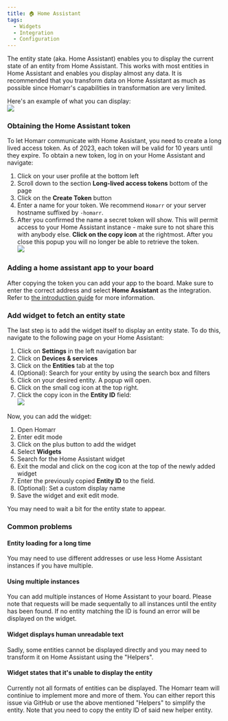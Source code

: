 ```yaml
---
title: 🏠 Home Assistant
tags:
  - Widgets
  - Integration
  - Configuration
---
```


The entity state (aka. Home Assistant) enables you to display the current state of an entity from Home Assistant.
This works with most entities in Home Assistant and enables you display almost any data.
It is recommended that you transform data on Home Assistant as much as possible since Homarr's capabilities in transformation are very limited.

Here's an example of what you can display: <br/>
![](./img/283935576-ac776c51-0333-4cda-84a5-07a2e660fcc1.png)

### Obtaining the Home Assistant token
To let Homarr communicate with Home Assistant, you need to create a long lived access token.
As of 2023, each token will be valid for 10 years until they expire.
To obtain a new token, log in on your Home Assistant and navigate:
1. Click on your user profile at the bottom left
2. Scroll down to the section **Long-lived access tokens** bottom of the page
3. Click on the **Create Token** button
4. Enter a name for your token. We recommend ``Homarr`` or your server hostname suffixed by ``-homarr``.
5. After you confirmed the name a secret token will show. This will permit access to your Home Assistant instance - make sure to not share this with anybody else.
**Click on the copy icon** at the rightmost. After you close this popup you will no longer be able to retrieve the token. <br/>
![](./img/hass-token-copy.png)

### Adding a home assistant app to your board
After copying the token you can add your app to the board.
Make sure to enter the correct address and select **Home Assistant** as the integration.
Refer to [the introduction guide](../../../getting-started/introduction/prerequisites) for more information.

### Add widget to fetch an entity state
The last step is to add the widget itself to display an entity state.
To do this, navigate to the following page on your Home Assistant:

1. Click on **Settings** in the left navigation bar
2. Click on **Devices & services**
3. Click on the **Entities** tab at the top
4. (Optional): Search for your entity by using the search box and filters
5. Click on your desired entity. A popup will open.
6. Click on the small cog icon at the top right.
7. Click the copy icon in the **Entity ID** field: <br/>
![](./img/copy-entity-id.png)

Now, you can add the widget:

1. Open Homarr
2. Enter edit mode
3. Click on the plus button to add the widget
4. Select **Widgets**
5. Search for the Home Assistant widget
6. Exit the modal and click on the cog icon at the top of the newly added widget
7. Enter the previously copied **Entity ID** to the field.
8. (Optional): Set a custom display name
9. Save the widget and exit edit mode.

You may need to wait a bit for the entity state to appear.

### Common problems
#### Entity loading for a long time
You may need to use different addresses or use less Home Assistant instances if you have multiple.

#### Using multiple instances
You can add multiple instances of Home Assistant to your board.
Please note that requests will be made sequentally to all instances until the entity has been found.
If no entity matching the ID is found an error will be displayed on the widget.

#### Widget displays human unreadable text
Sadly, some entities cannot be displayed directly and you may need to transform it on Home Assistant using the "Helpers".

#### Widget states that it's unable to display the entity
Currently not all formats of entities can be displayed.
The Homarr team will continiue to implement more and more of them.
You can either report this issue via GitHub or use the above mentioned "Helpers" to simplify the entity.
Note that you need to copy the entity ID of said new helper entity.